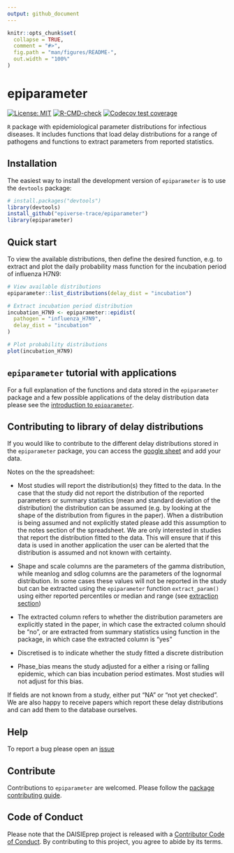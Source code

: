 ```yaml
---
output: github_document
---
```


<!-- README.md is generated from README.Rmd. Please edit that file -->

```r
knitr::opts_chunk$set(
  collapse = TRUE,
  comment = "#>",
  fig.path = "man/figures/README-",
  out.width = "100%"
)
```

# epiparameter

<!-- badges: start -->
[![License: MIT](https://img.shields.io/badge/License-MIT-yellow.svg)](https://opensource.org/licenses/MIT)
[![R-CMD-check](https://github.com/epiverse-trace/epiparameter/actions/workflows/R-CMD-check.yaml/badge.svg)](https://github.com/epiverse-trace/epiparameter/actions/workflows/R-CMD-check.yaml)
[![Codecov test coverage](https://codecov.io/gh/epiverse-trace/epiparameter/branch/main/graph/badge.svg)](https://app.codecov.io/gh/epiverse-trace/epiparameter?branch=main)
<!-- badges: end -->

`R` package with epidemiological parameter distributions for infectious diseases. It includes functions that load delay distributions for a range of pathogens and functions to extract parameters from reported statistics.

## Installation

The easiest way to install the development version of `epiparameter` is to use the `devtools` package:

``` r
# install.packages("devtools")
library(devtools)
install_github("epiverse-trace/epiparameter")
library(epiparameter)
```

## Quick start

To view the available distributions, then define the desired function, e.g. to extract and plot the daily probability mass function for the incubation period of influenza H7N9:

```r
# View available distributions
epiparameter::list_distributions(delay_dist = "incubation")

# Extract incubation period distribution
incubation_H7N9 <- epiparameter::epidist(
  pathogen = "influenza_H7N9", 
  delay_dist = "incubation"
)

# Plot probability distributions
plot(incubation_H7N9)
```

## `epiparameter` tutorial with applications

For a full explanation of the functions and data stored in the `epiparameter` package and a few possible applications of the delay distribution data please see the [introduction to `epiparameter`](https://epiverse-trace.github.io/epiparameter/articles/epiparameter.html).

## Contributing to library of delay distributions

If you would like to contribute to the different delay distributions stored in the `epiparameter` package, you can access the [google sheet](https://docs.google.com/spreadsheets/d/1VzC8NFHSQYPKsiDnxA7gDsm4cVr79outKQZJP8cC7Ro/edit?usp=sharing) and add your data.

Notes on the the spreadsheet:

- Most studies will report the distribution(s) they fitted to the data. In the case that the study did not report the distribution of the reported parameters or summary statistics (mean and standard deviation of the distribution) the distribution can be assumed (e.g. by looking at the shape of the distribution from figures in the paper). When a distribution is being assumed and not explicitly stated please add this assumption to the notes section of the spreadsheet.  We are only interested in studies that report the distribution fitted to the data. This will ensure that if this data is used in another application the user can be alerted that the distribution is assumed and not known with certainty.

-   Shape and scale columns are the parameters of the gamma distribution, while meanlog and sdlog columns are the parameters of the lognormal distribution. In some cases these values will not be reported in the study but can be extracted using the `epiparameter` function `extract_param()` using either reported percentiles or median and range (see [extraction section](#extraction))

-   The extracted column refers to whether the distribution parameters are explicitly stated in the paper, in which case the extracted column should be "no", or are extracted from summary statistics using function in the package, in which case the extracted column is "yes"

-   Discretised is to indicate whether the study fitted a discrete distribution

-   Phase_bias means the study adjusted for a either a rising or falling epidemic, which can bias incubation period estimates. Most studies will not adjust for this bias.

If fields are not known from a study, either put "NA" or "not yet checked". We are also happy to receive papers which report these delay distributions and can add them to the database ourselves.

## Help 

To report a bug please open an [issue](https://github.com/epiverse-trace/epiparameter/issues/new/choose)

## Contribute 

Contributions to `epiparameter` are welcomed. Please follow the [package contributing guide](https://github.com/epiverse-trace/epiparameter/blob/main/.github/CONTRIBUTING.md).

## Code of Conduct

Please note that the DAISIEprep project is released with a [Contributor Code of Conduct](https://contributor-covenant.org/version/2/0/CODE_OF_CONDUCT.html). By contributing to this project, you agree to abide by its terms.
